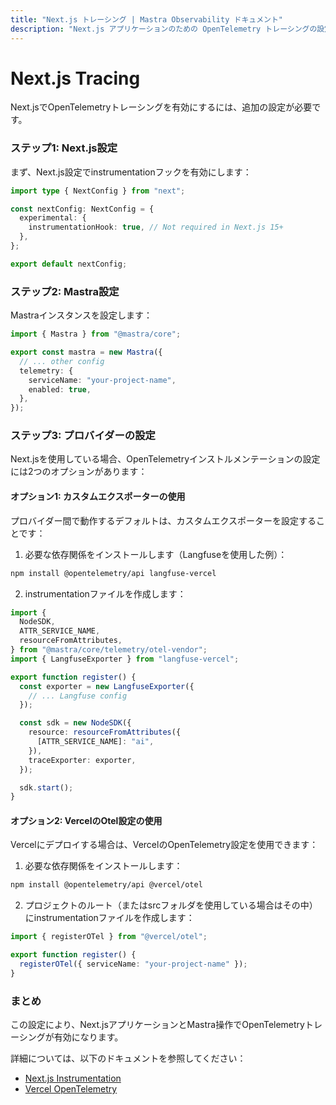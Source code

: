 ```yaml
---
title: "Next.js トレーシング | Mastra Observability ドキュメント"
description: "Next.js アプリケーションのための OpenTelemetry トレーシングの設定"
---
```




# Next.js Tracing

Next.jsでOpenTelemetryトレーシングを有効にするには、追加の設定が必要です。

### ステップ1: Next.js設定

まず、Next.js設定でinstrumentationフックを有効にします：

```ts filename="next.config.ts" showLineNumbers copy
import type { NextConfig } from "next";

const nextConfig: NextConfig = {
  experimental: {
    instrumentationHook: true, // Not required in Next.js 15+
  },
};

export default nextConfig;
```

### ステップ2: Mastra設定

Mastraインスタンスを設定します：

```typescript filename="mastra.config.ts" copy
import { Mastra } from "@mastra/core";

export const mastra = new Mastra({
  // ... other config
  telemetry: {
    serviceName: "your-project-name",
    enabled: true,
  },
});
```

### ステップ3: プロバイダーの設定

Next.jsを使用している場合、OpenTelemetryインストルメンテーションの設定には2つのオプションがあります：

#### オプション1: カスタムエクスポーターの使用

プロバイダー間で動作するデフォルトは、カスタムエクスポーターを設定することです：

1. 必要な依存関係をインストールします（Langfuseを使用した例）：

```bash copy
npm install @opentelemetry/api langfuse-vercel
```

2. instrumentationファイルを作成します：

```ts filename="instrumentation.ts" copy
import {
  NodeSDK,
  ATTR_SERVICE_NAME,
  resourceFromAttributes,
} from "@mastra/core/telemetry/otel-vendor";
import { LangfuseExporter } from "langfuse-vercel";

export function register() {
  const exporter = new LangfuseExporter({
    // ... Langfuse config
  });

  const sdk = new NodeSDK({
    resource: resourceFromAttributes({
      [ATTR_SERVICE_NAME]: "ai",
    }),
    traceExporter: exporter,
  });

  sdk.start();
}
```

#### オプション2: VercelのOtel設定の使用

Vercelにデプロイする場合は、VercelのOpenTelemetry設定を使用できます：

1. 必要な依存関係をインストールします：

```bash copy
npm install @opentelemetry/api @vercel/otel
```

2. プロジェクトのルート（またはsrcフォルダを使用している場合はその中）にinstrumentationファイルを作成します：

```ts filename="instrumentation.ts" copy
import { registerOTel } from "@vercel/otel";

export function register() {
  registerOTel({ serviceName: "your-project-name" });
}
```

### まとめ

この設定により、Next.jsアプリケーションとMastra操作でOpenTelemetryトレーシングが有効になります。

詳細については、以下のドキュメントを参照してください：

- [Next.js Instrumentation](https://nextjs.org/docs/app/building-your-application/optimizing/instrumentation)
- [Vercel OpenTelemetry](https://vercel.com/docs/observability/otel-overview/quickstart)
